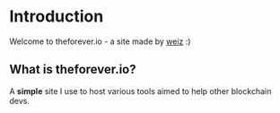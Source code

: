 # Introduction
 
Welcome to theforever.io - a site made by [weiz](https://twitter.com/weiz_eth) :)

## What is theforever.io?

A **simple** site I use to host various tools aimed to help other blockchain devs.